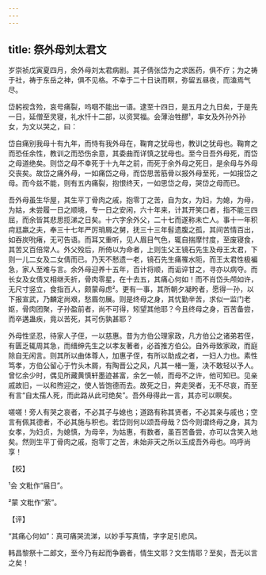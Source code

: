 ```yaml
---
---
---
```

title: 祭外母刘太君文
---







岁崇祯戊寅夏四月，余外母刘太君病剧。其子倩张岱为之求医药，俱不疗；为之祷于社，祷于东岳之神，俱不见格。不幸于二十日诀而瞑，弥留五昼夜，而溘焉气尽。

岱躬视含殓，哀号痛裂，呜咽不能出一语。逮至十四日，是五月之九日矣，于是先一日，延僧至灵寝，礼水忏十二部，以资冥福。会薄治牲醪¹，率女及外孙外孙女，为文以哭之，曰：

岱自痛别我母十有九年，而恃有我外母在，鞠育之犹母也，教训之犹母也。鞠育之而恐任余性，教训之而恐伤余意，其委曲而详慎之犹母也。至今日吾外母死，而岱之母道绝矣。则岱之母不幸死于十九年之前，而死于余外母之死日，是余母与外母交丧矣。故岱之痛外母，一如痛岱之母，而岱思苦筋骨以报外母至死，一如报岱之母。而今兹不能，则有五内痛裂，抱恨终天，一如思岱之母，哭岱之母而已。

吾外母虽生华屋，其生平丁骨肉之戚，抱零丁之苦，自为女，为妇，为媳，为母，为姑，未尝履一日之顺境，专一日之安闲，六十年来，计其开笑口者，指不能三四屈，而余皆其悲思揽涕之日矣。十六字余外父，二十七而遂称未亡人。事十一年积疴尪羸之夫，奉三十七年严厉琑屑之舅，抚三十三年髫遗腹之孤，其间苦情百出，如吞炭吮瘏，无可告语。而耳又重听，见人眉目气色，辄自揣摩忖度，至废寝食，其苦又百倍常人。外父殁后，所倚以为命者，上则生父王镜石先生及母王太君，下则一儿二女及二女倩而已。乃天不慭遗一老，镜石先生痛罹水阨，而王太君性极褊急，家人至难与言。余外母迎养十五年，百计将顺，而诟谇甘之，寻亦以病夺。而长女及女倩又相继夭折，骨肉零星，在十去五，其痛心何如！而不肖岱头颅如许，无尺寸竖立，食指百人，颇蒙母虑²。更有一事，其所朝夕凝盻者，愿得一孙，以下报宣武，乃麟定尚艰，愁眉勿展。则是终母之身，其忧勤辛苦，求似一监门老妪，骨肉团聚，子孙盈前者，尚不可得，矧望其他耶？今且终母之身，百苦备尝，而卒遘蛊疾，竟以苦死，其可伤孰甚耶？

外母性坚忍，待家人子侄，一以慈惠。昔为方伯公理家政，凡方伯公之诸弟若侄，有匮乏辄周其急，而缙绅先生之以孝友著者，必首推方伯公。自外母致家政，而庭除自无闲言。则其所以曲体尊人，加惠子侄，有所以助成之者，一妇人力也。素性笃孝，方伯公留心于竹头木屑，有陶晋公之风，凡其一楮一箑，决不敢轻以予人。曾忆余少时，偶见所藏黄慎轩墨迹甚富，余乞一帧，而母不之许，他可知已。见亲戚故旧，一以和煦迎之，使人皆饱德而去。故死之日，奔走哭者，无不尽哀，而至有言“自太孺人死，而此路从此可绝矣”。吾外母得此一言，其亦可以瞑矣。

嗟嗟！旁人有哭之哀者，不必其子与媳也；道路有称其贤者，不必其亲与戚也；空言有佩其德者，不必其施与积也。若岱则何以颂吾母哉？岱今则谓终母之身，其为女孝，为妇贞，为媳慎，为母辛，为姑惠，有数者，虽百苦备尝，亦可以含笑入地矣。然则生平丁骨肉之戚，抱零丁之苦，未始非天之所以玉成吾外母也。呜呼尚享！

【校】

¹会 文粃作“届日”。

²蒙 文粃作“萦”。

【评】

“其痛心何如”：真可痛哭流涕，以妙手写真情，字字足引悲风。

韩昌黎祭十二郎文，至今乃有起而争霸者，情生文耶？文生情耶？至矣，吾无以言之矣！